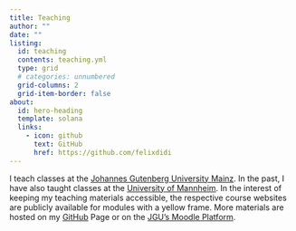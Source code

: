 ```yaml
---
title: Teaching
author: ""
date: ""
listing:
  id: teaching
  contents: teaching.yml
  type: grid
  # categories: unnumbered
  grid-columns: 2
  grid-item-border: false
about:
  id: hero-heading
  template: solana
  links:
    - icon: github
      text: GitHub
      href: https://github.com/felixdidi
---
```


::: {#hero-heading}
:::

I teach classes at the [Johannes Gutenberg University Mainz](https://uni-mainz.de). In the past, I have also taught classes at the [University of Mannheim](https://uni-mannheim.de). In the interest of keeping my teaching materials accessible, the respective course websites are publicly available for modules with a yellow frame. More materials are hosted on my [GitHub](https://github.com/felixdidi) Page or on the [JGU's Moodle Platform](https://lms.uni-mainz.de).

<br>